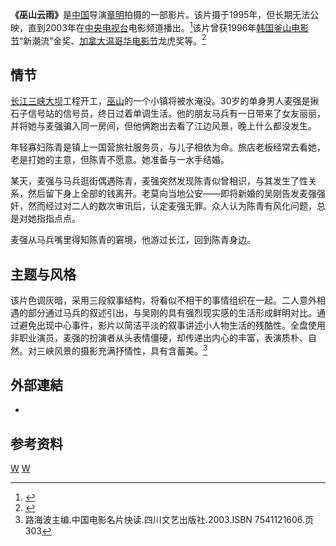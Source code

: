 {{Infobox_Film
|name            = 巫山云雨
|image           = 
|caption         = 
|director        =[[章明|章明]]
|producer        =周涌、王强
|writer          =朱文
|starring        =张献民、钟萍、李冰
|music           =
|cinematography  =姚小峰、周明、丁建成
|editing         =
|distributor     =[[北京电影制片厂|北京电影制片厂]]
|released        =1996年
|runtime         =100 分
|language        =[[普通话|普通话]]
|budget          =
|imdb_id         =0118199
|}}
'''《巫山云雨》'''是[[中国|中国]]导演[[章明|章明]]拍摄的一部影片。该片摄于1995年，但长期无法公映，直到2003年在[[中国中央电视台|中央电视台]]电影频道播出。<ref>{{Cite web |url=http://ent.sina.com.cn/2004-06-21/1801423876.html |title=巫山云雨，曾经沧海难为水 |access-date=2010-07-15 |archive-date=2019-08-02 |archive-url=https://web.archive.org/web/20190802040401/http://ent.sina.com.cn/2004-06-21/1801423876.html |dead-url=no }}</ref>该片曾获1996年[[韩国|韩国]][[釜山电影节|釜山电影节]]“新潮流”金奖、[[加拿大|加拿大]][[温哥华电影节|温哥华电影节]]龙虎奖等。<ref>{{Cite web |url=http://www.southcn.com/ent/zhuanti2/vancouver2003/news/200310210041.htm |title=1996年：章明《巫山云雨》获温哥华龙虎大奖 |access-date=2010-07-15 |archive-date=2016-03-04 |archive-url=https://web.archive.org/web/20160304200302/http://www.southcn.com/ent/zhuanti2/vancouver2003/news/200310210041.htm |dead-url=no }}</ref>

==情节==
[[长江|长江]][[三峡大坝|三峡大坝]]工程开工，[[巫山|巫山]]的一个小镇将被水淹没。30岁的单身男人麦强是揪石子信号站的信号员，终日过着单调生活。他的朋友马兵有一日带来了女友丽丽，并将她与麦强骗入同一房间，但他俩跑出去看了江边风景，晚上什么都没发生。

年轻寡妇陈青是镇上一国营旅社服务员，与儿子相依为命。旅店老板经常去看她，老是打她的主意，但陈青不愿意。她准备与一水手结婚。 

某天，麦强与马兵逛街偶遇陈青，麦强突然发现陈青似曾相识，与其发生了性关系，然后留下身上全部的钱离开。老莫向当地公安——即将新婚的吴刚告发麦强强奸，然而经过对二人的数次审讯后，认定麦强无罪。众人认为陈青有风化问题，总是对她指指点点。

麦强从马兵嘴里得知陈青的窘境，他游过长江，回到陈青身边。

==主题与风格==
该片色调灰暗，采用三段叙事结构，将看似不相干的事情组织在一起。二人意外相遇的部分通过马兵的叙述引出，与吴刚的具有强烈现实感的生活形成鲜明对比。通过避免出现中心事件，影片以简洁平淡的叙事讲述小人物生活的残酷性。全盘使用非职业演员，麦强的扮演者从头表情僵硬，却传递出内心的丰富，表演质朴、自然。对三峡风景的摄影充满抒情性，具有含蓄美。<ref>路海波主编.中国电影名片快读.四川文艺出版社.2003.ISBN 7541121606.页303</ref>

==外部連結==
*{{imdb title|0118199|巫山雲雨}}

==参考资料==
<references/>

[[Category:1995年中国电影作品|W]]
[[Category:華語電影|W]]